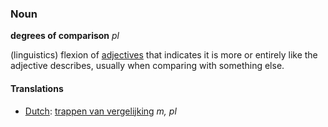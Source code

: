 ===Noun===
'''degrees of comparison''' ''pl''

(linguistics) flexion of [[adjective]]s that indicates it is more or entirely like the adjective describes, usually when comparing with something else.

====Translations====
*[[Dutch]]: [[trappen van vergelijking]] ''m, pl''